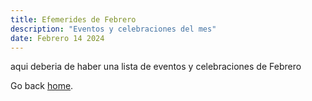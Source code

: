 ---
title: Efemerides de Febrero
description: "Eventos y celebraciones del mes"
date: Febrero 14 2024
---

aqui deberia de haber una lista de eventos y celebraciones de Febrero

Go back [home](/).

